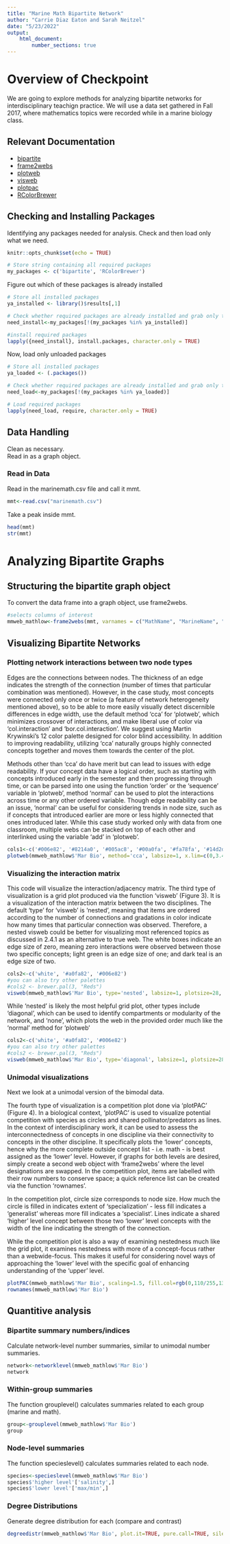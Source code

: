 ---
title: "Marine Math Bipartite Network"
author: "Carrie Diaz Eaton and Sarah Neitzel"
date: "5/23/2022"
output: 
    html_document: 
        number_sections: true
---
# Overview of Checkpoint
We are going to explore methods for analyzing bipartite networks for interdisciplinary teachign practice. We will use a data set gathered in Fall 2017, where mathematics topics were recorded while in a marine biology class.

## Relevant Documentation
-   [bipartite](https://cran.r-project.org/web/packages/bipartite/bipartite.pdf)
-   [frame2webs](https://www.rdocumentation.org/packages/bipartite/versions/2.16/topics/frame2webs)
-   [plotweb](https://www.rdocumentation.org/packages/bipartite/versions/2.16/topics/plotweb)
-   [visweb](https://www.rdocumentation.org/packages/bipartite/versions/2.16/topics/visweb)
-   [plotpac](https://www.rdocumentation.org/packages/bipartite/versions/2.16/topics/plotPAC)
-   [RColorBrewer](https://www.rdocumentation.org/packages/RColorBrewer/versions/1.1-2/topics/RColorBrewer)


## Checking and Installing Packages
Identifying any packages needed for analysis. Check and then load only what we need.
```{r setup, include=FALSE}
knitr::opts_chunk$set(echo = TRUE)

# Store string containing all required packages
my_packages <- c('bipartite', 'RColorBrewer')

```

Figure out which of these packages is already installed
``` {r}
# Store all installed packages
ya_installed <- library()$results[,1]

# Check whether required packages are already installed and grab only those that still need installation
need_install<-my_packages[!(my_packages %in% ya_installed)]

#install required packages
lapply({need_install}, install.packages, character.only = TRUE)

```

Now, load only unloaded packages
``` {r}
# Store all installed packages
ya_loaded <- (.packages())

# Check whether required packages are already installed and grab only those that still need installation
need_load<-my_packages[!(my_packages %in% ya_loaded)]

# Load required packages
lapply(need_load, require, character.only = TRUE)
```

## Data Handling
Clean as necessary.  
Read in as a graph object.  

### Read in Data  
Read in the marinemath.csv file and call it mmt.

``` {r}
mmt<-read.csv("marinemath.csv")
```

Take a peak inside mmt. 
``` {r}
head(mmt)
str(mmt)
```


# Analyzing Bipartite Graphs

## Structuring the bipartite graph object

To convert the data frame into a graph object, use frame2webs.

``` {r}
#selects columns of interest
mmweb_mathlow<-frame2webs(mmt, varnames = c("MathName", "MarineName", "webID"), type.out = "list", emptylist = TRUE)
```

## Visualizing Bipartite Networks 

### Plotting network interactions between two node types 
Edges are the connections between nodes. The thickness of an edge indicates the strength of the connection (number of times that particular combination was mentioned). However, in the case study, most concepts were connected only once or twice (a feature of network heterogeneity mentioned above), so to be able to more easily visually detect discernible differences in edge width, use the default method ‘cca’ for ‘plotweb’, which minimizes crossover of interactions, and make liberal use of color via ‘col.interaction’ and ‘bor.col.interaction’. We suggest using Martin Krywinski’s 12 color palette designed for color blind accessibility. In addition to improving readability, utilizing ‘cca’ naturally groups highly connected concepts together and moves them towards the center of the plot.

Methods other than ‘cca’ do have merit but can lead to issues with edge readability. If your concept data have a logical order, such as starting with concepts introduced early in the semester and then progressing through time, or can be parsed into one using the function ‘order’ or the ‘sequence’ variable in ‘plotweb’, method ‘normal’ can be used to plot the interactions across time or any other ordered variable. Though edge readability can be an issue, ‘normal’ can be useful for considering trends in node size, such as if concepts that introduced earlier are more or less highly connected that ones introduced later. While this case study worked only with data from one classroom, multiple webs can be stacked on top of each other and interlinked using the variable ‘add’ in ‘plotweb’.


``` {r}
cols1<-c('#006e82', '#8214a0', '#005ac8', '#00a0fa', '#fa78fa', '#14d2dc', '#aa0a3c', '#fa7850', '#0ab45a', '#f0f032', '#a0fa82', '#fae6be') 
plotweb(mmweb_mathlow$'Mar Bio', method='cca', labsize=1, x.lim=c(0,3.45), y.lim=c(-0.2,2.2), text.rot=90, col.interaction=cols1, bor.col.interaction=cols1)
```


### Visualizing the interaction matrix
This code will visualize the interaction/adjacency matrix. 
The third type of visualization is a grid plot produced via the function ‘visweb’ (Figure 3). It is a visualization of the interaction matrix between the two disciplines. The default ‘type’ for ‘visweb’ is ‘nested’, meaning that items are ordered according to the number of connections and gradations in color indicate how many times that particular connection was observed. Therefore, a nested visweb could be better for visualizing most referenced topics as discussed in 2.4.1 as an alternative to true web.  The white boxes indicate an edge size of zero, meaning zero interactions were observed between those two specific concepts; light green is an edge size of one; and dark teal is an edge size of two. 


``` {r}
cols2<-c('white', '#a0fa82', '#006e82')
#you can also try other palettes
#cols2 <- brewer.pal(3, "Reds")
visweb(mmweb_mathlow$'Mar Bio', type='nested', labsize=1, plotsize=28, square="defined", def.col=cols2)
```

While ‘nested’ is likely the most helpful grid plot, other types include ‘diagonal’, which can be used to identify compartments or modularity of the network, and ‘none’, which plots the web in the provided order much like the ‘normal’ method for ‘plotweb’


``` {r}
cols2<-c('white', '#a0fa82', '#006e82')
#you can also try other palettes
#cols2 <- brewer.pal(3, "Reds")
visweb(mmweb_mathlow$'Mar Bio', type='diagonal', labsize=1, plotsize=28, square="defined", def.col=cols2)
``` 

### Unimodal visualizations
Next we look at a unimodal version of the bimodal data. 

The fourth type of visualization is a competition plot done via ‘plotPAC’ (Figure 4). In a biological context, ‘plotPAC’ is used to visualize potential competition with species as circles and shared pollinator/predators as lines. In the context of interdisciplinary work, it can be used to assess the interconnectedness of concepts in one discipline via their connectivity to concepts in the other discipline. It specifically plots the ‘lower’ concepts, hence why the more complete outside concept list - i.e. math - is best assigned as the ‘lower’ level. However, if graphs for both levels are desired, simply create a second web object with ‘frame2webs’ where the level designations are swapped. In the competition plot, items are labelled with their row numbers to conserve space; a quick reference list can be created via the function ‘rownames’.

In the competition plot, circle size corresponds to node size. How much the circle is filled in indicates extent of ‘specialization’ - less fill indicates a ‘generalist’ whereas more fill indicates a ‘specialist’. Lines indicate a shared ‘higher’ level concept between those two ‘lower’ level concepts with the width of the line indicating the strength of the connection.

While the competition plot is also a way of examining nestedness much like the grid plot, it examines nestedness with more of a concept-focus rather than a webwide-focus. This makes it useful for considering novel ways of approaching the ‘lower’ level with the specific goal of enhancing understanding of the ‘upper’ level.


``` {r}
plotPAC(mmweb_mathlow$'Mar Bio', scaling=1.5, fill.col=rgb(0,110/255,130/255,0.5), arrow.col=rgb(0,110/255,130/255,0.5)) 
rownames(mmweb_mathlow$'Mar Bio')
```


## Quantitive analysis

### Bipartite summary numbers/indices
Calculate network-level number summaries, similar to unimodal number summaries.   
``` {r}
network<-networklevel(mmweb_mathlow$'Mar Bio')
network
```


### Within-group summaries
The function grouplevel() calculates summaries related to each group (marine and math). 

``` {r}
group<-grouplevel(mmweb_mathlow$'Mar Bio') 
group
```
 

### Node-level summaries
The function specieslevel() calculates summaries related to each node. 
``` {r}
species<-specieslevel(mmweb_mathlow$'Mar Bio') 
species$'higher level'['salinity',] 
species$'lower level'['max/min',]
```


### Degree Distributions
Generate degree distribution for each (compare and contrast)
``` {r}
degreedistr(mmweb_mathlow$'Mar Bio', plot.it=TRUE, pure.call=TRUE, silent=TRUE, level="both")
```
